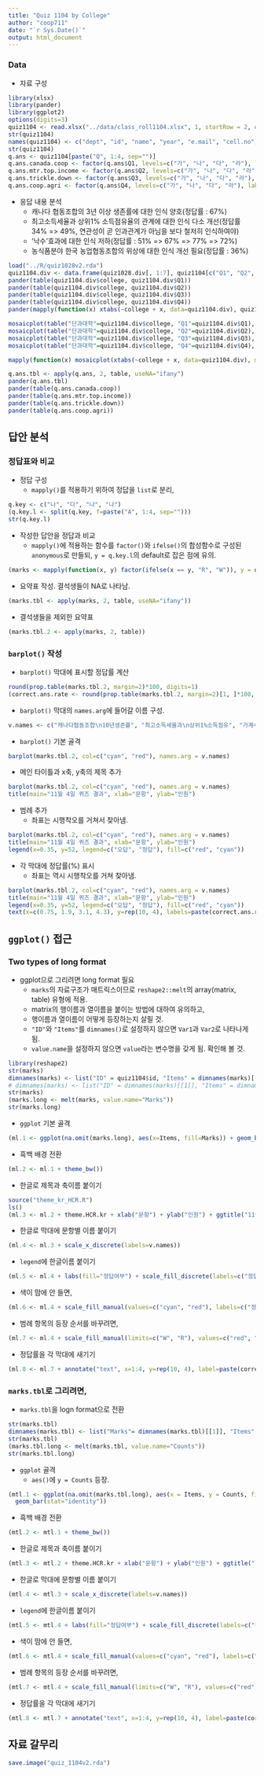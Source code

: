```yaml
---
title: "Quiz 1104 by College"
author: "coop711"
date: "`r Sys.Date()`"
output: html_document
---
```


### Data

* 자료 구성

```r
library(xlsx)
library(pander)
library(ggplot2)
options(digits=3)
quiz1104 <- read.xlsx("../data/class_roll1104.xlsx", 1, startRow = 2, endRow = 72, colIndex = c(3:7, 9:13), colClasses=rep("character", 10))
str(quiz1104)
names(quiz1104) <- c("dept", "id", "name", "year", "e.mail", "cell.no", "Q1", "Q2", "Q3", "Q4")
str(quiz1104)
q.ans <- quiz1104[paste("Q", 1:4, sep="")]
q.ans.canada.coop <- factor(q.ans$Q1, levels=c("가", "나", "다", "라"), labels=c("50%", "40%", "30%", "20%"))
q.ans.mtr.top.income <- factor(q.ans$Q2, levels=c("가", "나", "다", "라"), labels=c("높고높다", "낮고낮다", "높고낮다", "높으면낮다"))
q.ans.trickle.down <- factor(q.ans$Q3, levels=c("가", "나", "다", "라"), labels=c("있다", "없다", "있는 듯", "계층별"))
q.ans.coop.agri <- factor(q.ans$Q4, levels=c("가", "나", "다", "라"), labels=c("일본 전농", "한국 농협", "미국 CHS", "뉴질랜드 폰테라"))
```

* 응답 내용 분석
     + 캐나다 협동조합의 3년 이상 생존률에 대한 인식 양호(정답률 : 67%)
     + 최고소득세율과 상위1% 소득점유율의 관계에 대한 인식 다소 개선(정답률 34% => 49%, 연관성이 곧 인과관계가 아님을 보다 철저히 인식하여야) 
     + '낙수'효과에 대한 인식 저하(정답률 : 51% => 67% => 77% => 72%)
     + 농식품분야 한국 농업협동조합의 위상에 대한 인식 개선 필요(정답률 : 36%)

```r
load("../R/quiz1028v2.rda")
quiz1104.div <- data.frame(quiz1028.div[, 1:7], quiz1104[c("Q1", "Q2", "Q3", "Q4")])
pander(table(quiz1104.div$college, quiz1104.div$Q1))
pander(table(quiz1104.div$college, quiz1104.div$Q2))
pander(table(quiz1104.div$college, quiz1104.div$Q3))
pander(table(quiz1104.div$college, quiz1104.div$Q4))
pander(mapply(function(x) xtabs(~college + x, data=quiz1104.div), quiz1104.div[c("Q1", "Q2", "Q3", "Q4")], SIMPLIFY = FALSE))
```

```r
mosaicplot(table("단과대학"=quiz1104.div$college, "Q1"=quiz1104.div$Q1), main="단과대학별 응답(Q1)")
mosaicplot(table("단과대학"=quiz1104.div$college, "Q2"=quiz1104.div$Q2), main="단과대학별 응답(Q2)")
mosaicplot(table("단과대학"=quiz1104.div$college, "Q3"=quiz1104.div$Q3), main="단과대학별 응답(Q3)")
mosaicplot(table("단과대학"=quiz1104.div$college, "Q4"=quiz1104.div$Q4), main="단과대학별 응답(Q4)")
```

```r
mapply(function(x) mosaicplot(xtabs(~college + x, data=quiz1104.div), main="단과대학별 응답", xlab = "단과대학", ylab = names(x)), quiz1104.div[c("Q1", "Q2", "Q3", "Q4")])
```


```r
q.ans.tbl <- apply(q.ans, 2, table, useNA="ifany")
pander(q.ans.tbl)
pander(table(q.ans.canada.coop))
pander(table(q.ans.mtr.top.income))
pander(table(q.ans.trickle.down))
pander(table(q.ans.coop.agri))
```

## 답안 분석

### 정답표와 비교

* 정답 구성
    + `mapply()`를 적용하기 위하여 정답을 `list`로 분리,  

```r
q.key <- c("나", "다", "나", "나")
(q.key.l <- split(q.key, f=paste("A", 1:4, sep="")))
str(q.key.l)
```

* 작성한 답안을 정답과 비교 
    + `mapply()`에 적용하는 함수를 `factor()`와 `ifelse()`의 합성함수로 구성된 `anonymous`로 만들되, `y = q.key.l`의 default로 잡은 점에 유의.

```r
(marks <- mapply(function(x, y) factor(ifelse(x == y, "R", "W")), y = q.key.l, quiz1104[c("Q1", "Q2", "Q3", "Q4")]))
```

* 요약표 작성. 결석생들이 NA로 나타남.

```r
(marks.tbl <- apply(marks, 2, table, useNA="ifany"))
```

* 결석생들을 제외한 요약표

```r
(marks.tbl.2 <- apply(marks, 2, table))
```

### `barplot()` 작성

* `barplot()` 막대에 표시할 정답률 계산

```r
round(prop.table(marks.tbl.2, margin=2)*100, digits=1)
(correct.ans.rate <- round(prop.table(marks.tbl.2, margin=2)[1, ]*100, digits=0))
```

* `barplot()` 막대의 `names.arg`에 들어갈 이름 구성.

```r
v.names <- c("캐나다협동조합\n10년생존률", "최고소득세율과\n상위1%소득점유", "가계수지와\n낙수효과", "농식품분야\n한국농협의 위상")
```

* `barplot()` 기본 골격

```r
barplot(marks.tbl.2, col=c("cyan", "red"), names.arg = v.names)
```

* 메인 타이틀과 x축, y축의 제목 추가

```r
barplot(marks.tbl.2, col=c("cyan", "red"), names.arg = v.names)
title(main="11월 4일 퀴즈 결과", xlab="문항", ylab="인원")
```

* 범례 추가
    + 좌표는 시행착오를 거쳐서 찾아냄.
    
```r
barplot(marks.tbl.2, col=c("cyan", "red"), names.arg = v.names)
title(main="11월 4일 퀴즈 결과", xlab="문항", ylab="인원")
legend(x=0.35, y=52, legend=c("오답", "정답"), fill=c("red", "cyan"))
```

* 각 막대에 정답률(%) 표시
    + 좌표는 역시 시행착오를 거쳐 찾아냄.

```r
barplot(marks.tbl.2, col=c("cyan", "red"), names.arg = v.names)
title(main="11월 4일 퀴즈 결과", xlab="문항", ylab="인원")
legend(x=0.35, y=52, legend=c("오답", "정답"), fill=c("red", "cyan"))
text(x=c(0.75, 1.9, 3.1, 4.3), y=rep(10, 4), labels=paste(correct.ans.rate, "%", sep=""))
```


## `ggplot()` 접근

### Two types of long format 

* ggplot으로 그리려면 long format 필요
    + `marks`의 자료구조가 매트릭스이므로 `reshape2::melt`의 array(matrix, table) 유형에 적용.
    + matrix의 행이름과 열이름을 붙이는 방법에 대하여 유의하고,
    + 행이름과 열이름이 어떻게 등장하는지 살필 것.
    + `"ID"`와 `"Items"`를 `dimnames()`로 설정하지 않으면 `Var1`과 `Var2`로 나타나게 됨.
    + `value.name`을 설정하지 않으면 `value`라는 변수명을 갖게 됨. 확인해 볼 것.

```r
library(reshape2)
str(marks)
dimnames(marks) <- list("ID" = quiz1104$id, "Items" = dimnames(marks)[[2]])
# dimnames(marks) <- list("ID" = dimnames(marks)[[1]], "Items" = dimnames(marks)[[2]])
str(marks)
(marks.long <- melt(marks, value.name="Marks"))
str(marks.long)
```

* `ggplot` 기본 골격

```r
(ml.1 <- ggplot(na.omit(marks.long), aes(x=Items, fill=Marks)) + geom_bar(stat="bin"))
```

* 흑백 배경 전환

```r
(ml.2 <- ml.1 + theme_bw())
```

* 한글로 제목과 축이름 붙이기

```r
source("theme_kr_HCR.R")
ls()
(ml.3 <- ml.2 + theme.HCR.kr + xlab("문항") + ylab("인원") + ggtitle("11월 4일 퀴즈 결과"))
```

* 한글로 막대에 문항별 이름 붙이기

```r
(ml.4 <- ml.3 + scale_x_discrete(labels=v.names))
```

* `legend`에 한글이름 붙이기

```r
(ml.5 <- ml.4 + labs(fill="정답여부") + scale_fill_discrete(labels=c("정답", "오답")))
```

* 색이 맘에 안 들면,

```r
(ml.6 <- ml.4 + scale_fill_manual(values=c("cyan", "red"), labels=c("정답", "오답")) + labs(fill="정답여부"))
```

* 범례 항목의 등장 순서를 바꾸려면,

```r
(ml.7 <- ml.4 + scale_fill_manual(limits=c("W", "R"), values=c("red", "cyan"), labels=c("오답", "정답")) + labs(fill="정답여부"))
```

* 정답률을 각 막대에 새기기

```r
(ml.8 <- ml.7 + annotate("text", x=1:4, y=rep(10, 4), label=paste(correct.ans.rate, "%", sep="")))
```

### `marks.tbl`로 그리려면, 

* `marks.tbl`을 logn format으로 전환

```r
str(marks.tbl)
dimnames(marks.tbl) <- list("Marks"= dimnames(marks.tbl)[[1]], "Items" = dimnames(marks.tbl)[[2]])
str(marks.tbl)
(marks.tbl.long <- melt(marks.tbl, value.name="Counts"))
str(marks.tbl.long)
```

* `ggplot` 골격
    + `aes()`에 `y = Counts` 등장.

```r
(mtl.1 <- ggplot(na.omit(marks.tbl.long), aes(x = Items, y = Counts, fill = Marks)) +
  geom_bar(stat="identity"))
```

* 흑백 배경 전환

```r
(mtl.2 <- mtl.1 + theme_bw())
```

* 한글로 제목과 축이름 붙이기

```r
(mtl.3 <- mtl.2 + theme.HCR.kr + xlab("문항") + ylab("인원") + ggtitle("11월 4일 퀴즈 결과"))
```

* 한글로 막대에 문항별 이름 붙이기

```r
(mtl.4 <- mtl.3 + scale_x_discrete(labels=v.names))
```

* `legend`에 한글이름 붙이기

```r
(mtl.5 <- mtl.4 + labs(fill="정답여부") + scale_fill_discrete(labels=c("정답", "오답")))
```

* 색이 맘에 안 들면,

```r
(mtl.6 <- mtl.4 + scale_fill_manual(values=c("cyan", "red"), labels=c("정답", "오답")) + labs(fill="정답여부"))
```

* 범례 항목의 등장 순서를 바꾸려면,

```r
(mtl.7 <- mtl.4 + scale_fill_manual(limits=c("W", "R"), values=c("red", "cyan"), labels=c("오답", "정답")) + labs(fill="정답여부"))
```

* 정답률을 각 막대에 새기기

```r
(mtl.8 <- mtl.7 + annotate("text", x=1:4, y=rep(10, 4), label=paste(correct.ans.rate, "%", sep="")))
```

## 자료 갈무리

```r
save.image("quiz_1104v2.rda")
```
